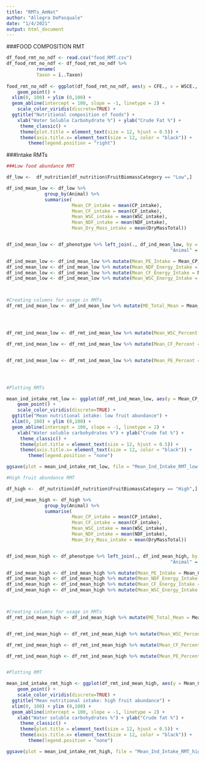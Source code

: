 ```yaml
---
title: "RMTs_AmNat"
author: "Allegra DePasquale"
date: "1/4/2021"
output: html_document
---
```


###FOOD COMPOSITION RMT
```r

df_food_rmt_no_ndf <- read.csv("food_RMT.csv")
df_food_rmt_no_ndf <- df_food_rmt_no_ndf %>% 
           rename(
           Taxon = ï..Taxon)
          
food_rmt_no_ndf <- ggplot(df_food_rmt_no_ndf, aes(y = CFE., x = WSCE., color = Food.Type, shape = Food.Type)) + 
    geom_point() +
  xlim(0, 100) + ylim (0,100) +
  geom_abline(intercept = 100, slope = -1, linetype = 2) +
    scale_color_viridis(discrete=TRUE) +
  ggtitle("Nutritional composition of foods") +
    xlab("Water Soluble Carbohydrate %") + ylab("Crude Fat %") +
     theme_classic() +
     theme(plot.title = element_text(size = 12, hjust = 0.5)) +
     theme(axis.title.x= element_text(size = 12, color = "black")) +
        theme(legend.position = "right")


```




###Intake RMTs
```r

###Low food abundance RMT

df_low <-  df_nutrition[df_nutrition$FruitBiomassCategory == "Low",]

df_ind_mean_low <- df_low %>%
              group_by(Animal) %>%
              summarise(
                        Mean_CP_intake = mean(CP_intake),
                        Mean_CF_intake = mean(CF_intake),
                        Mean_WSC_intake = mean(WSC_intake),
                        Mean_NDF_intake = mean(NDF_intake),
                        Mean_Dry_Mass_intake = mean(DryMassTotal))


df_ind_mean_low <- df_phenotype %>% left_join(., df_ind_mean_low, by = c( 
                                                            "Animal" = "Animal")) 

df_ind_mean_low <- df_ind_mean_low %>% mutate(Mean_PE_Intake = Mean_CP_intake * 4)  
df_ind_mean_low <- df_ind_mean_low %>% mutate(Mean_NDF_Energy_Intake = Mean_NDF_intake * 4)
df_ind_mean_low <- df_ind_mean_low %>% mutate(Mean_CF_Energy_Intake = Mean_CF_intake * 9)
df_ind_mean_low <- df_ind_mean_low %>% mutate(Mean_WSC_Energy_Intake = Mean_WSC_intake * 4)



#Creating columns for usage in RMTs
df_rmt_ind_mean_low <- df_ind_mean_low %>% mutate(ME_Total_Mean = Mean_PE_Intake + Mean_CF_Energy_Intake + Mean_WSC_Energy_Intake)




df_rmt_ind_mean_low <- df_rmt_ind_mean_low %>% mutate(Mean_WSC_Percent = (Mean_WSC_Energy_Intake/ME_Total_Mean)*100)

df_rmt_ind_mean_low <- df_rmt_ind_mean_low %>% mutate(Mean_CF_Percent = (Mean_CF_Energy_Intake/ME_Total_Mean)*100)


df_rmt_ind_mean_low <- df_rmt_ind_mean_low %>% mutate(Mean_PE_Percent = (Mean_PE_Intake/ME_Total_Mean)*100)




#Plotting RMTs

mean_ind_intake_rmt_low <- ggplot(df_rmt_ind_mean_low, aes(y = Mean_CF_Percent, x = Mean_WSC_Percent, color = Phenotype)) + 
    geom_point() +
    scale_color_viridis(discrete=TRUE) +
  ggtitle("Mean nutritional intake: low fruit abundance") +
  xlim(0, 100) + ylim (0,100) +
  geom_abline(intercept = 100, slope = -1, linetype = 2) +
    xlab("Water soluble carbohydrates %") + ylab("Crude fat %") +
     theme_classic() +
     theme(plot.title = element_text(size = 12, hjust = 0.5)) +
     theme(axis.title.x= element_text(size = 12, color = "black")) +
        theme(legend.position = "none")

ggsave(plot = mean_ind_intake_rmt_low, file = "Mean_Ind_Intake_RMT_low.jpg", width = 4, height = 4, units = "in")

```

```r

#High fruit abundance RMT 

df_high <-  df_nutrition[df_nutrition$FruitBiomassCategory == "High",]

df_ind_mean_high <- df_high %>%
              group_by(Animal) %>%
              summarise(
                        Mean_CP_intake = mean(CP_intake),
                        Mean_CF_intake = mean(CF_intake),
                        Mean_WSC_intake = mean(WSC_intake),
                        Mean_NDF_intake = mean(NDF_intake),
                        Mean_Dry_Mass_intake = mean(DryMassTotal))


df_ind_mean_high <- df_phenotype %>% left_join(., df_ind_mean_high, by = c( 
                                                            "Animal" = "Animal")) 

df_ind_mean_high <- df_ind_mean_high %>% mutate(Mean_PE_Intake = Mean_CP_intake * 4)  
df_ind_mean_high <- df_ind_mean_high %>% mutate(Mean_NDF_Energy_Intake = Mean_NDF_intake * 4)
df_ind_mean_high <- df_ind_mean_high %>% mutate(Mean_CF_Energy_Intake = Mean_CF_intake * 9)
df_ind_mean_high <- df_ind_mean_high %>% mutate(Mean_WSC_Energy_Intake = Mean_WSC_intake * 4)



#Creating columns for usage in RMTs
df_rmt_ind_mean_high <- df_ind_mean_high %>% mutate(ME_Total_Mean = Mean_PE_Intake + Mean_CF_Energy_Intake + Mean_WSC_Energy_Intake)


df_rmt_ind_mean_high <- df_rmt_ind_mean_high %>% mutate(Mean_WSC_Percent = (Mean_WSC_Energy_Intake/ME_Total_Mean)*100)

df_rmt_ind_mean_high <- df_rmt_ind_mean_high %>% mutate(Mean_CF_Percent = (Mean_CF_Energy_Intake/ME_Total_Mean)*100)

df_rmt_ind_mean_high <- df_rmt_ind_mean_high %>% mutate(Mean_PE_Percent = (Mean_PE_Intake/ME_Total_Mean)*100)


#Plotting RMT

mean_ind_intake_rmt_high <- ggplot(df_rmt_ind_mean_high, aes(y = Mean_CF_Percent, x = Mean_WSC_Percent, color = Phenotype)) + 
    geom_point() +
    scale_color_viridis(discrete=TRUE) +
  ggtitle("Mean nutritional intake: high fruit abundance") +
  xlim(0, 100) + ylim (0,100) +
  geom_abline(intercept = 100, slope = -1, linetype = 2) +
    xlab("Water soluble carbohydrates %") + ylab("Crude fat %") +
     theme_classic() +
     theme(plot.title = element_text(size = 12, hjust = 0.5)) +
     theme(axis.title.x= element_text(size = 12, color = "black")) +
        theme(legend.position = "none")

ggsave(plot = mean_ind_intake_rmt_high, file = "Mean_Ind_Intake_RMT_high.jpg", width = 4, height = 4, units = "in")


```

